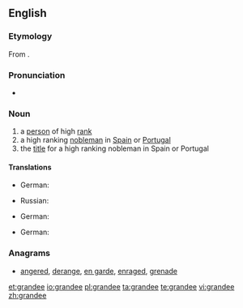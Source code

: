 ==English==

===Etymology===
From {{etyl|la|en}} {{term|grandis||large, great|lang=la}}.

===Pronunciation===
* {{IPA|/ɡɹænˈdiː/}}

===Noun===
{{en-noun}}

# a [[person]] of high [[rank]]
# a high ranking [[nobleman]] in [[Spain]] or [[Portugal]]
# the [[title]] for a high ranking nobleman in Spain or Portugal

====Translations====
{{trans-top|person of high rank}}
* German: {{t|de|Grande|m}}
{{trans-mid}}
* Russian: {{t+|ru|вельможа|m|tr=velʹmóža|sc=Cyrl}} {{qualifier|dated}}
{{trans-bottom}}

{{trans-top|high ranking nobleman in Spain or Portugal}}
* German: {{t|de|Grande|m}}
{{trans-mid}}
{{trans-bottom}}

{{trans-top|title for a high ranking nobleman in Spain or Portugal}}
* German: {{t|de|Grande|m}}
{{trans-mid}}
{{trans-bottom}}

===Anagrams===
* [[angered#English|angered]], [[derange#English|derange]], [[en garde#English|en garde]], [[enraged#English|enraged]], [[grenade#English|grenade]]

[[et:grandee]]
[[io:grandee]]
[[pl:grandee]]
[[ta:grandee]]
[[te:grandee]]
[[vi:grandee]]
[[zh:grandee]]